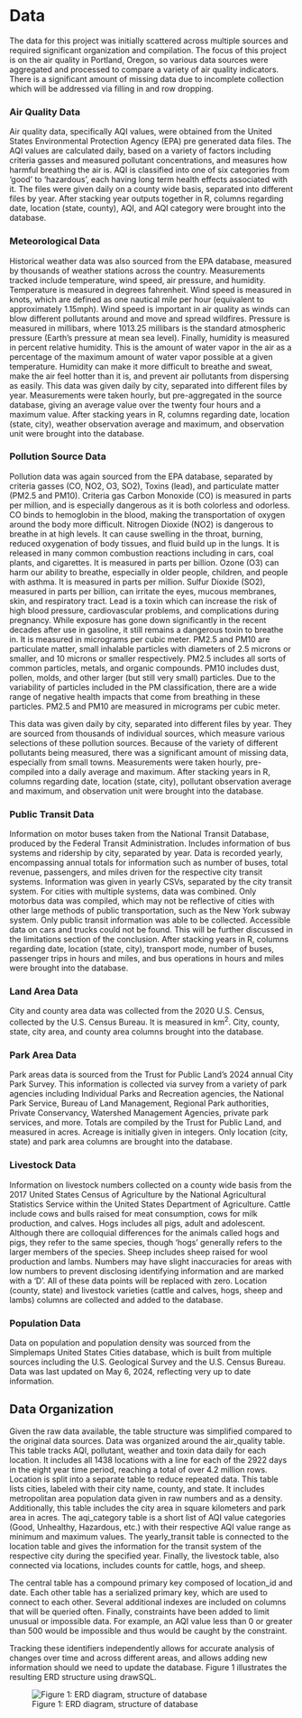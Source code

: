 # Data
The data for this project was initially scattered across multiple sources and required significant organization and compilation. The focus of this project is on the air quality in Portland, Oregon, so various data sources were aggregated and processed to compare a variety of air quality indicators. There is a significant amount of missing data due to incomplete collection which will be addressed via filling in and row dropping.

### Air Quality Data
Air quality data, specifically AQI values, were obtained from the United States Environmental Protection Agency (EPA) pre generated data files. The AQI values are calculated daily, based on a variety of factors including criteria gasses and measured pollutant concentrations, and measures how harmful breathing the air is. AQI is classified into one of six categories from ‘good’ to ‘hazardous’, each having long term health effects associated with it. The files were given daily on a county wide basis, separated into different files by year. After stacking year outputs together in R, columns regarding date, location (state, county), AQI, and AQI category were brought into the database.

### Meteorological Data
Historical weather data was also sourced from the EPA database, measured by thousands of weather stations across the country. Measurements tracked include temperature, wind speed, air pressure, and humidity. Temperature is measured in degrees fahrenheit. Wind speed is measured in knots, which are defined as one nautical mile per hour (equivalent to approximately 1.15mph). Wind speed is important in air quality as winds can blow different pollutants around and move and spread wildfires. Pressure is measured in millibars, where 1013.25 millibars is the standard atmospheric pressure (Earth’s pressure at mean sea level). Finally, humidity is measured in percent relative humidity. This is the amount of water vapor in the air as a percentage of the maximum amount of water vapor possible at a given temperature. Humidity can make it more difficult to breathe and sweat, make the air feel hotter than it is, and prevent air pollutants from dispersing as easily. This data was given daily by city, separated into different files by year. Measurements were taken hourly, but pre-aggregated in the source database, giving an average value over the twenty four hours and a maximum value. After stacking years in R, columns regarding date, location (state, city), weather observation average and maximum, and observation unit were brought into the database.

### Pollution Source Data
Pollution data was again sourced from the EPA database, separated by criteria gasses (CO, NO2, O3, SO2), Toxins (lead), and particulate matter (PM2.5 and PM10). Criteria gas Carbon Monoxide (CO) is measured in parts per million, and is especially dangerous as it is both colorless and odorless. CO binds to hemoglobin in the blood, making the transportation of oxygen around the body more difficult. Nitrogen Dioxide (NO2)  is dangerous to breathe in at high levels. It can cause swelling in the throat, burning, reduced oxygenation of body tissues, and fluid build up in the lungs. It is released in many common combustion reactions including in cars, coal plants, and cigarettes. It is measured in parts per billion. Ozone (O3) can harm our ability to breathe, especially in older people, children, and people with asthma. It is measured in parts per million. Sulfur Dioxide (SO2), measured in parts per billion, can irritate the eyes, mucous membranes, skin, and respiratory tract. Lead is a toxin which can increase the risk of high blood pressure, cardiovascular problems, and complications during pregnancy. While exposure has gone down significantly in the recent decades after use in gasoline, it still remains a dangerous toxin to breathe in. It is measured in micrograms per cubic meter. PM2.5 and PM10 are particulate matter, small inhalable particles with diameters of 2.5 microns or smaller, and 10 microns or smaller respectively. PM2.5 includes all sorts of common particles, metals, and organic compounds. PM10 includes dust, pollen, molds, and other larger (but still very small) particles. Due to the variability of particles included in the PM classification, there are a wide range of negative health impacts that come from breathing in these particles. PM2.5 and PM10 are measured in micrograms per cubic meter.

This data was given daily by city, separated into different files by year. They are sourced from thousands of individual sources, which measure various selections of these pollution sources. Because of the variety of different pollutants being measured, there was a significant amount of missing data, especially from small towns. Measurements were taken hourly, pre-compiled into a daily average and maximum. After stacking years in R, columns regarding date, location (state, city), pollutant observation average and maximum, and observation unit were brought into the database.

### Public Transit Data
Information on motor buses taken from the National Transit Database, produced by the Federal Transit Administration. Includes information of bus systems and ridership by city, separated by year. Data is recorded yearly, encompassing annual totals for information such as number of buses, total revenue, passengers, and miles driven for the respective city transit systems. Information was given in yearly CSVs, separated by the city transit system. For cities with multiple systems, data was combined. Only motorbus data was compiled, which may not be reflective of cities with other large methods of public transportation, such as the New York subway system. Only public transit information was able to be collected. Accessible data on cars and trucks could not be found. This will be further discussed in the limitations section of the conclusion. After stacking years in R, columns regarding date, location (state, city), transport mode, number of buses, passenger trips in hours and miles, and bus operations in hours and miles were brought into the database.

### Land Area Data 
City and county area data was collected from the 2020 U.S. Census, collected by the U.S. Census Bureau. It is measured in km^2^. City, county, state, city area, and county area columns brought into the database.

### Park Area Data
Park areas data is sourced from the Trust for Public Land’s 2024 annual City Park Survey. This information is collected via survey from a variety of park agencies including Individual Parks and Recreation agencies, the National Park Service, Bureau of Land Management, Regional Park authorities, Private Conservancy, Watershed Management Agencies, private park services, and more. Totals are compiled by the Trust for Public Land, and measured in acres. Acreage is initially given in integers. Only location (city, state) and park area columns are brought into the database. 

### Livestock Data
Information on livestock numbers collected on a county wide basis from the 2017 United States Census of Agriculture by the National Agricultural Statistics Service within the United States Department of Agriculture. Cattle include cows and bulls raised for meat consumption, cows for milk production, and calves. Hogs includes all pigs, adult and adolescent. Although there are colloquial differences for the animals called hogs and pigs, they refer to the same species, though ‘hogs’ generally refers to the larger members of the species. Sheep includes sheep raised for wool production and lambs. Numbers may have slight inaccuracies for areas with low numbers to prevent disclosing identifying information and are marked with a ‘D’. All of these data points will be replaced with zero. Location (county, state) and livestock varieties (cattle and calves, hogs, sheep and lambs) columns are collected and added to the database.

### Population Data
Data on population and population density was sourced from the Simplemaps United States Cities database, which is built from multiple sources including the U.S. Geological Survey and the U.S. Census Bureau. Data was last updated on May 6, 2024, reflecting very up to date information. 

## Data Organization
Given the raw data available, the table structure was simplified compared to the original data sources. Data was organized around the air_quality table. This table tracks AQI, pollutant, weather and toxin data daily for each location. It includes all 1438 locations with a line for each of the 2922 days in the eight year time period, reaching a total of over 4.2 million rows. Location is split into a separate table to reduce repeated data. This table lists cities, labeled with their city name, county, and state. It includes metropolitan area population data given in raw numbers and as a density. Additionally, this table includes the city area in square kilometers and park area in acres. The aqi_category table is a short list of AQI value categories (Good, Unhealthy, Hazardous, etc.) with their respective AQI value range as minimum and maximum values. The yearly_transit table is connected to the location table and gives the information for the transit system of the respective city during the specified year. Finally, the livestock table, also connected via locations, includes counts for cattle, hogs, and sheep. 

The central table has a compound primary key composed of location_id and date. Each other table has a serialized primary key, which are used to connect to each other. Several additional indexes are included on columns that will be queried often. Finally, constraints have been added to limit unusual or impossible data. For example, an AQI value less than 0 or greater than 500 would be impossible and thus would be caught by the constraint.

Tracking these identifiers independently allows for accurate analysis of changes over time and across different areas, and allows adding new information should we need to update the database. Figure 1 illustrates the resulting ERD structure using drawSQL.

![Figure 1: ERD diagram, structure of database](https://github.com/wu-msds-capstones/Air-Quality-Index/blob/main/images/erd_diagram_final_extended.png?raw=true)
